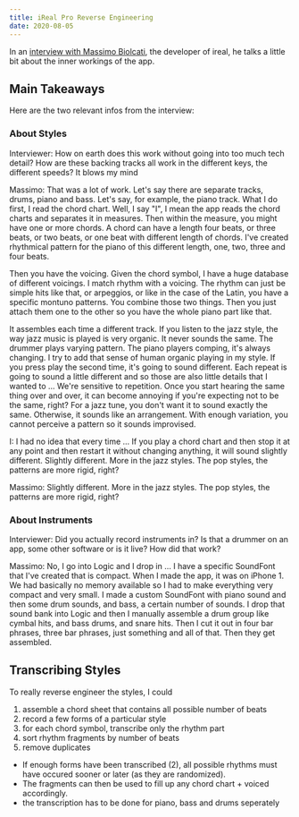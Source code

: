 ```yaml
---
title: iReal Pro Reverse Engineering
date: 2020-08-05
---
```


In an [interview with Massimo Biolcati](https://topmusic.co/cptp097-meet-the-musician-behind-my-favourite-app-ireal-pro/), the developer of ireal, he talks a little bit about the inner workings of the app.

## Main Takeaways

Here are the two relevant infos from the interview:

### About Styles

Interviewer: How on earth does this work without going into too much tech detail? How are these backing tracks all work in the different keys, the different speeds? It blows my mind

Massimo: 
That was a lot of work. Let's say there are separate tracks, drums, piano and bass. Let's say, for example, the piano track. What I do first, I read the chord chart. Well, I say "I", I mean the app reads the chord charts and separates it in measures. Then within the measure, you might have one or more chords. A chord can have a length four beats, or three beats, or two beats, or one beat with different length of chords. I've created rhythmical pattern for the piano of this different length, one, two, three and four beats.

Then you have the voicing. Given the chord symbol, I have a huge database of different voicings. I match rhythm with a voicing. The rhythm can just be simple hits like that, or arpeggios, or like in the case of the Latin, you have a specific montuno patterns. You combine those two things. Then you just attach them one to the other so you have the whole piano part like that.

It assembles each time a different track. If you listen to the jazz style, the way jazz music is played is very organic. It never sounds the same. The drummer plays varying pattern. The piano players comping, it's always changing. I try to add that sense of human organic playing in my style. If you press play the second time, it's going to sound different. Each repeat is going to sound a little different and so those are also little details that I wanted to ... We're sensitive to repetition. Once you start hearing the same thing over and over, it can become annoying if you're expecting not to be the same, right? For a jazz tune, you don't want it to sound exactly the same. Otherwise, it sounds like an arrangement. With enough variation, you cannot perceive a pattern so it sounds improvised.

I: 
I had no idea that every time ... If you play a chord chart and then stop it at any point and then restart it without changing anything, it will sound slightly different.
Slightly different. More in the jazz styles. The pop styles, the patterns are more rigid, right?

Massimo:
Slightly different. More in the jazz styles. The pop styles, the patterns are more rigid, right?

### About Instruments

Interviewer:
Did you actually record instruments in? Is that a drummer on an app, some other software or is it live? How did that work?

Massimo:
No, I go into Logic and I drop in ... I have a specific SoundFont that I've created that is compact. When I made the app, it was on iPhone 1. We had basically no memory available so I had to make everything very compact and very small. I made a custom SoundFont with piano sound and then some drum sounds, and bass, a certain number of sounds. I drop that sound bank into Logic and then I manually assemble a drum group like cymbal hits, and bass drums, and snare hits. Then I cut it out in four bar phrases, three bar phrases, just something and all of that. Then they get assembled.

## Transcribing Styles

To really reverse engineer the styles, I could 

1. assemble a chord sheet that contains all possible number of beats
2. record a few forms of a particular style
3. for each chord symbol, transcribe only the rhythm part
4. sort rhythm fragments by number of beats
5. remove duplicates

- If enough forms have been transcribed (2), all possible rhythms must have occured sooner or later (as they are randomized).
- The fragments can then be used to fill up any chord chart + voiced accordingly.
- the transcription has to be done for piano, bass and drums seperately


